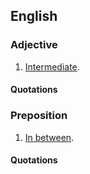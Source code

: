 ==English==

===Adjective===
{{en-adj|-}}

# {{nonstandard}} [[intermediate|Intermediate]].

====Quotations====
{{seecites}}

===Preposition===
{{en-prep}}

# {{nonstandard}} [[in between|In between]].

====Quotations====
{{seecites}}